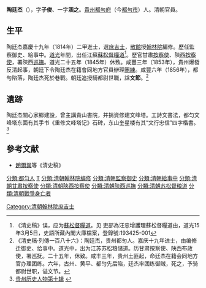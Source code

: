 {{Otheruses|other=名为陶文节的其他人物|陶文节}}

'''陶廷杰'''（{{bd|1785年||1856年|catIdx=Tao}}），字'''子俊'''、一字'''涵之'''。[[貴州|貴州]][[都勻府|都勻府]]（今[[都勻市|都勻市]]）人。清朝官員。

==生平==
陶廷杰嘉慶十九年（1814年）二甲進士，選[[庶吉士|庶吉士]]，[[散館|散館]]授[[翰林院|翰林院]]編修。歷任監察御史、給事中。[[道光|道光]]年間，出任江蘇[[蘇松督糧道|蘇松督糧道]]<ref>《清史稿》误，应为[[蘇松督糧道|蘇松督糧道]]。见 吏部為汪忠增護理蘇松督糧道由，道光15年3月5日，史語所藏內閣大庫檔案，登錄號:193425-001</ref>。歷官甘肅[[按察使|按察使]]、陝西[[按察使|按察使]]，署陝西[[巡撫|巡撫]]。道光二十五年（1845年）休致。咸豐三年（1853年），貴州爆發反清起事，朝廷下令陶廷杰在籍會同地方官員辦理[[團練|團練]]。咸豐六年（1856年），都勻陷落，陶廷杰死於巷戰。朝廷追授騎都尉世職，諡'''文節'''。<ref>《清史稿·列傳一百八十六》：陶廷杰，贵州都匀人。嘉庆十九年进士，由编修迁御史、给事中。道光中，出为江苏苏松粮储道。历甘肃按察使、陕西布政使，署巡抚。二十五年，休致。咸丰三年，贵州土匪起，命廷杰在籍会同地方官办理团练。六年，古州、黄平、都匀先后陷，廷杰率团练御贼，死之，予骑都尉世职，谥文节。</ref>

==遺跡==
陶廷杰關心家鄉建設，曾主講貴山書院，并捐資修建文峰塔。工詩文書法，都匀文峰塔东面有其手书《重修文峰塔记》石碑，东山奎星楼有其“文行忠信”四字楷書。<ref>[http://www.chiyou.name/page/gzzl/rw/10.htm 贵州历史人物第十辑] {{Wayback|url=http://www.chiyou.name/page/gzzl/rw/10.htm |date=20101215014149 }}</ref>

==參考文献==
{{reflist}}
*[[趙爾巽|趙爾巽]]等《清史稿》

{{嘉慶十九年甲戌科殿試金榜}}

{{Authority control}}

{{DEFAULTSORT:Tao陶}}
[[分類:都勻人|分類:都勻人]]
[[分類:陶姓|T]]
[[Category:清朝翰林院庶吉士|Category:清朝翰林院庶吉士]]
[[分類:清朝翰林院编修|分類:清朝翰林院编修]]
[[分類:清朝監察御史|分類:清朝監察御史]]
[[分類:清朝給事中|分類:清朝給事中]]
[[分類:清朝甘肅按察使|分類:清朝甘肅按察使]]
[[分類:清朝陝西按察使|分類:清朝陝西按察使]]
[[分類:清朝陝西巡撫|分類:清朝陝西巡撫]]
[[分類:清朝苏松督粮道|分類:清朝苏松督粮道]]
[[分類:清朝戰爭身亡者|分類:清朝戰爭身亡者]]